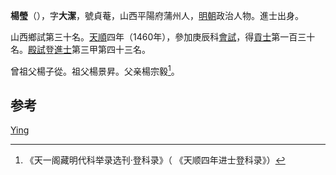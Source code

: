 {{Otheruses|楊瑩}}
'''楊瑩'''（{{bd|1438年||？}}），字'''大潔'''，號貞菴，山西平陽府蒲州人，[[明朝|明朝]]政治人物。進士出身。

山西鄉試第三十名。[[天顺_(明朝)|天順]]四年（1460年），參加庚辰科[[會試|會試]]，得[[貢士|貢士]]第一百三十名。[[殿試|殿試]]登[[進士|進士]]第三甲第四十三名。

曾祖父楊子從。祖父楊景昇。父亲楊宗毅<ref>《天一阁藏明代科举录选刊·登科录》（ 《天顺四年进士登科录》）</ref>。

== 参考 ==
{{reflist}}

{{明朝人物小作品}}
{{天順四年庚辰科殿試金榜}}

{{Authority control}}
{{DEFAULTSORT:Yang杨}}
[[Category:杨姓|Ying]]